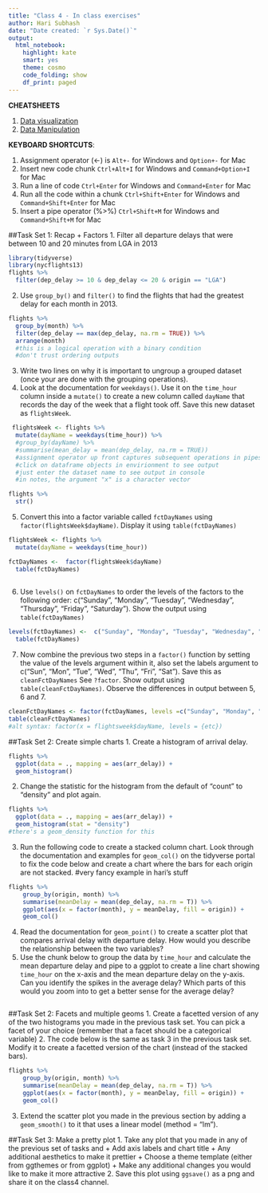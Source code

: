 ```yaml
---
title: "Class 4 - In class exercises"
author: Hari Subhash
date: "Date created: `r Sys.Date()`"
output:
  html_notebook:
    highlight: kate
    smart: yes
    theme: cosmo
    code_folding: show
    df_print: paged
---
```


**CHEATSHEETS**

1. [Data visualization](https://github.com/rstudio/cheatsheets/blob/master/data-visualization-2.1.pdf)
2. [Data Manipulation](https://github.com/rstudio/cheatsheets/blob/master/data-transformation.pdf)

**KEYBOARD SHORTCUTS**:

1. Assignment operator (<-) is `Alt+-` for Windows and `Option+-` for Mac
2. Insert new code chunk `Ctrl+Alt+I` for Windows and `Command+Option+I` for Mac
3. Run a line of code `Ctrl+Enter` for Windows and `Command+Enter` for Mac
4. Run all the code within a chunk `Ctrl+Shift+Enter` for Windows and `Command+Shift+Enter` for Mac
5. Insert a pipe operator (%>%) `Ctrl+Shift+M` for Windows and `Command+Shift+M` for Mac

##Task Set 1: Recap + Factors
1. Filter all departure delays that were between 10 and 20 minutes from LGA in 2013

```r
library(tidyverse)
library(nycflights13)
flights %>% 
  filter(dep_delay >= 10 & dep_delay <= 20 & origin == "LGA") 
```


2. Use `group_by()` and `filter()` to find the flights that had the greatest delay for each month in 2013.

```r
flights %>% 
  group_by(month) %>% 
  filter(dep_delay == max(dep_delay, na.rm = TRUE)) %>% 
  arrange(month) 
  #this is a logical operation with a binary condition
  #don't trust ordering outputs
```


3. Write two lines on why it is important to ungroup a grouped dataset (once your are done with the grouping operations).
4. Look at the documentation for `weekdays()`. Use it on the `time_hour` column inside a `mutate()` to create a new column called `dayName` that records the day of the week that a flight took off. Save this new dataset as `flightsWeek`.

```r
 flightsWeek <- flights %>% 
  mutate(dayName = weekdays(time_hour)) %>% 
  #group_by(dayName) %>% 
  #summarise(mean_delay = mean(dep_delay, na.rm = TRUE))
  #assignment operator up front captures subsequent operations in pipes
  #click on dataframe objects in envirionment to see output
  #just enter the dataset name to see output in console
  #in notes, the argument "x" is a character vector
```

```r
flights %>% 
  str()
```






5. Convert this into a factor variable called `fctDayNames` using `factor(flightsWeek$dayName)`. Display it using `table(fctDayNames)`
```r
flightsWeek <- flights %>% 
  mutate(dayName = weekdays(time_hour))

fctDayNames <-  factor(flightsWeek$dayName) 
  table(fctDayNames)
  

```
  

6. Use `levels()` on `fctDayNames` to order the levels of the factors to the following order: c("Sunday", "Monday", "Tuesday", "Wednesday", "Thursday", "Friday", "Saturday"). Show the output using `table(fctDayNames)`

```r
levels(fctDayNames) <-  c("Sunday", "Monday", "Tuesday", "Wednesday", "Thursday", "Friday", "Saturday")
  table(fctDayNames)
```
 


7. Now combine the previous two steps in a `factor()` function by setting the value of the levels argument within it, also set the labels argument to c("Sun", "Mon", "Tue", "Wed", "Thu", "Fri", "Sat"). Save this as `cleanFctDayNames` See `?factor`. Show output using `table(cleanFctDayNames)`. Observe the differences in output between 5, 6 and 7.

```r
cleanFctDayNames <- factor(fctDayNames, levels =c("Sunday", "Monday", "Tuesday", "Wednesday", "Thursday", "Friday", "Saturday"), labels = c("Sun", "Mon", "Tue", "wed", "thu", "fri", "Sat"))
table(cleanFctDayNames)
#alt syntax: factor(x = flightsweek$dayName, levels = {etc})
```



##Task Set 2: Create simple charts
1. Create a histogram of arrival delay.

```r
flights %>% 
  ggplot(data = ., mapping = aes(arr_delay)) +
  geom_histogram()
```


2. Change the statistic for the histogram from the default of "count" to "density" and plot again.

```r
flights %>% 
  ggplot(data = ., mapping = aes(arr_delay)) +
  geom_histogram(stat = "density")
#there's a geom_density function for this
```


3. Run the following code to create a stacked column chart. Look through the documentation and examples for `geom_col()` on the tidyverse portal to fix the code below and create a chart where the bars for each origin are not stacked.
#very fancy example in hari's stuff

```r
flights %>% 
    group_by(origin, month) %>% 
    summarise(meanDelay = mean(dep_delay, na.rm = T)) %>% 
    ggplot(aes(x = factor(month), y = meanDelay, fill = origin)) +
    geom_col()
```
4. Read the documentation for `geom_point()` to create a scatter plot that compares arrival delay with departure delay. How would you describe the relationship between the two variables?
5. Use the chunk below to group the data by `time_hour` and calculate the mean departure delay and pipe to a ggplot to create a line chart showing `time_hour` on the x-axis and the mean departure delay on the y-axis. Can you identify the spikes in the average delay? Which parts of this would you zoom into to get a better sense for the average delay? 
```r

```

##Task Set 2: Facets and multiple geoms
1. Create a facetted version of any of the two histograms you made in the previous task set. You can pick a facet of your choice (remember that a facet should be a categorical variable)
2. The code below is the same as task 3 in the previous task set. Modify it to create a facetted version of the chart (instead of the stacked bars).
```r
flights %>% 
    group_by(origin, month) %>% 
    summarise(meanDelay = mean(dep_delay, na.rm = T)) %>% 
    ggplot(aes(x = factor(month), y = meanDelay, fill = origin)) +
    geom_col() 
```

3. Extend the scatter plot you made in the previous section by adding a `geom_smooth()` to it that uses a linear model (method = "lm").

##Task Set 3: Make a pretty plot
1. Take any plot that you made in any of the previous set of tasks and
    + Add axis labels and chart title
    + Any additional aesthetics to make it prettier
    + Choose a theme template (either from ggthemes or from ggplot)
    + Make any additional changes you would like to make it more attractive
2. Save this plot using `ggsave()` as a png and share it on the class4 channel.




